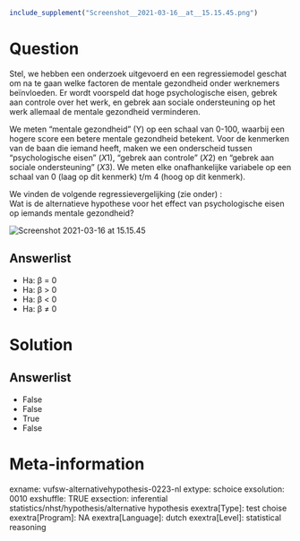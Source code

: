 ```{r, echo = FALSE, results = "hide"}
include_supplement("Screenshot__2021-03-16__at__15.15.45.png")
```

Question
========
Stel, we hebben een onderzoek uitgevoerd en een regressiemodel geschat
om na te gaan welke factoren de mentale gezondheid onder werknemers
beïnvloeden. Er wordt voorspeld dat hoge psychologische eisen, gebrek
aan controle over het werk, en gebrek aan sociale ondersteuning op het
werk allemaal de mentale gezondheid verminderen.  
  
We meten "mentale gezondheid" (Y) op een schaal van 0-100, waarbij een
hogere score een betere mentale gezondheid betekent. Voor de kenmerken
van de baan die iemand heeft, maken we een onderscheid tussen
"psychologische eisen" (*X*1), "gebrek aan controle" (*X*2) en "gebrek
aan sociale ondersteuning" (*X*3). We meten elke onafhankelijke
variabele op een schaal van 0 (laag op dit kenmerk) t/m 4 (hoog op dit
kenmerk).  
  
We vinden de volgende regressievergelijking (zie onder) :  
Wat is de alternatieve hypothese voor het effect van psychologische
eisen op iemands mentale gezondheid?  
  
<img src="Screenshot__2021-03-16__at__15.15.45.png"
class="fr-fic fr-dii enlargeimage tvcss_2"
alt="Screenshot 2021-03-16 at 15.15.45" />

Answerlist
----------
* Ha: β = 0
* Ha: β &gt; 0
* Ha: β &lt; 0
* Ha: β ≠ 0

Solution
========










Answerlist
----------
* False
* False
* True
* False

Meta-information
================
exname: vufsw-alternativehypothesis-0223-nl
extype: schoice
exsolution: 0010
exshuffle: TRUE
exsection: inferential statistics/nhst/hypothesis/alternative hypothesis
exextra[Type]: test choise
exextra[Program]: NA
exextra[Language]: dutch
exextra[Level]: statistical reasoning

